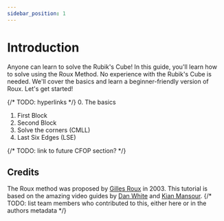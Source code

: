 ```yaml
---
sidebar_position: 1
---
```


# Introduction

Anyone can learn to solve the Rubik's Cube!
In this guide, you'll learn how to solve using the Roux Method.
No experience with the Rubik's Cube is needed.
We'll cover the basics and learn a beginner-friendly version of Roux.
Let's get started!

{/* TODO: hyperlinks */}
0. The basics
1. First Block
2. Second Block
3. Solve the corners (CMLL)
4. Last Six Edges (LSE)

{/* TODO: link to future CFOP section? */}

## Credits

The Roux method was proposed by [Gilles Roux](http://grrroux.free.fr/method/Intro.html) in 2003.
This tutorial is based on the amazing video guides by
[Dan White](https://www.youtube.com/watch?v=mB-y0XQiN0M&list=PLajHGvYF36nSsL1r_DqrpDY07TnJwqEpn&pp=iAQB)
and [Kian Mansour](https://www.youtube.com/watch?v=pj_IsOCJS3k&list=PLBHocHmPzgIjnAbNLHDycgaCP5IqiwnU9&pp=iAQB).
{/* TODO: list team members who contributed to this, either here or in the authors metadata */}
